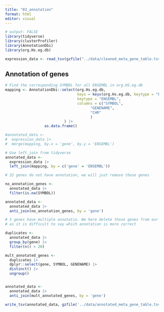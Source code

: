 ```yaml
---
title: "03_annotation"
format: html
editor: visual
---
```


```r
# output: FALSE
library(tidyverse)
library(clusterProfiler)
library(AnnotationDbi)
library(org.Hs.eg.db)
```

```r
expression_data <- read_tsv(gzfile("../data/cleaned_meta_gene_table.tsv.gz"))
```

## Annotation of genes

```r
# Find the corresponding SYMBOL for all ENSEMBL in org.HS.eg.db 
mapping <- AnnotationDbi::select(org.Hs.eg.db, 
                                 keys = keys(org.Hs.eg.db, keytype = "ENSEMBL"),
                                 keytype = "ENSEMBL",
                                 columns = c("SYMBOL",
                                       "GENENAME",
                                       "CHR"
                                       )
                           ) |> 
                  as.data.frame()

#annotated_data <- 
#  expression_data |> 
#  merge(mapping, by.x = 'gene', by.y = 'ENSEMBL')

# Use left_join from tidyverse
annotated_data <- 
  expression_data |> 
  left_join(mapping, by = c('gene' = 'ENSEMBL'))

```

```r
# 32 genes do not have annotation, we will just remove those genes

no_annotation_genes <- 
  annotated_data |> 
  filter(is.na(SYMBOL)) 

annotated_data <- 
  annotated_data |> 
  anti_join(no_annotation_genes, by = 'gene')
```

```r
# 3 genes have multiple annotatio. We here delete those genes from our data, 
# as it is difficult to say which annotation is more correct

duplicates <- 
  annotated_data |> 
  group_by(gene) |> 
  filter(n() > 20) 

mult_annotated_genes <- 
  duplicates |>
  dplyr::select(gene, SYMBOL, GENENAME) |> 
  distinct() |> 
  ungroup() 


annotated_data <- 
  annotated_data |> 
  anti_join(mult_annotated_genes, by = 'gene') 
```

```r
write_tsv(annotated_data, gzfile('../data/annotated_meta_gene_table.tsv.gz'))
```
